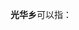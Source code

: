 '''光华乡'''可以指：
{{PRC admin/disambig|14/08/22/208/000|51/13/24/242/000|53/07/22/207/000}}
{{disambig|cat=三字中国乡名消歧义}}